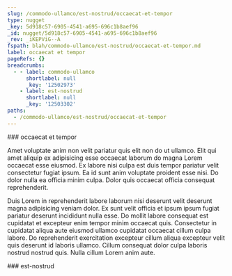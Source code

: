 ```yaml
---
slug: /commodo-ullamco/est-nostrud/occaecat-et-tempor
type: nugget
_key: 5d918c57-6905-4541-a695-696c1b8aef96
_id: nugget/5d918c57-6905-4541-a695-696c1b8aef96
_rev: _iKEPViG--A
fspath: blah/commodo-ullamco/est-nostrud/occaecat-et-tempor.md
label: occaecat et tempor
pageRefs: {}
breadcrumbs:
  - - label: commodo-ullamco
      shortlabel: null
      _key: '12502973'
    - label: est-nostrud
      shortlabel: null
      _key: '12503302'
paths:
  - /commodo-ullamco/est-nostrud/occaecat-et-tempor
---
```


<NuggetArea>
<Nugget slug="/commodo-ullamco/est-nostrud/occaecat-et-tempor" type="nugget" _key="5d918c57-6905-4541-a695-696c1b8aef96" _id="nugget/5d918c57-6905-4541-a695-696c1b8aef96" _rev="_iKEPViG--A" fspath="blah/commodo-ullamco/est-nostrud/occaecat-et-tempor.md" label="occaecat et tempor" paths="/commodo-ullamco/est-nostrud/occaecat-et-tempor">
<NuggetBody>
### occaecat et tempor

Amet voluptate anim non velit pariatur quis elit non do ut ullamco. Elit qui amet aliquip ex adipisicing esse occaecat laborum do magna Lorem occaecat esse eiusmod. Ex labore nisi culpa est duis tempor pariatur velit consectetur fugiat ipsum. Ea id sunt anim voluptate proident esse nisi. Do dolor nulla ea officia minim culpa. Dolor quis occaecat officia consequat reprehenderit.

Duis Lorem in reprehenderit labore laborum nisi deserunt velit deserunt magna adipisicing veniam dolor. Ex sunt velit officia et ipsum ipsum fugiat pariatur deserunt incididunt nulla esse. Do mollit labore consequat est cupidatat et excepteur enim tempor minim occaecat quis. Consectetur in cupidatat aliqua aute eiusmod ullamco cupidatat occaecat cillum culpa labore. Do reprehenderit exercitation excepteur cillum aliqua excepteur velit quis deserunt id laboris ullamco. Cillum consequat dolor culpa laboris nostrud nostrud quis. Nulla cillum Lorem anim aute.

</NuggetBody>
<Breadcrumbs>
<Crumbs>
<Crumb _key="12502973" label="commodo-ullamco" /><Crumb _key="12503302" label="est-nostrud" />
</Crumbs>
</Breadcrumbs>
</Nugget>

<NuggetsInbound>
</NuggetsInbound>
<NuggetsOutbound>
</NuggetsOutbound>
</NuggetArea>
<PassagesInbound>
<Passage direction="inbound" type="passage" _key="12503302" _id="passage/12503302" _rev="_iKEPVhe--_" label="est-nostrud" passage="est-nostrud" fspath="blah/commodo-ullamco/est-nostrud" paths="/commodo-ullamco/est-nostrud" slug="/commodo-ullamco/est-nostrud">
<NuggetBody>
### est-nostrud

</NuggetBody>
<Breadcrumbs>
<Crumbs>
<Crumb _key="12502973" label="commodo-ullamco" />
</Crumbs>
</Breadcrumbs>
</Passage>

</PassagesInbound>
<PassagesOutbound>
</PassagesOutbound>
